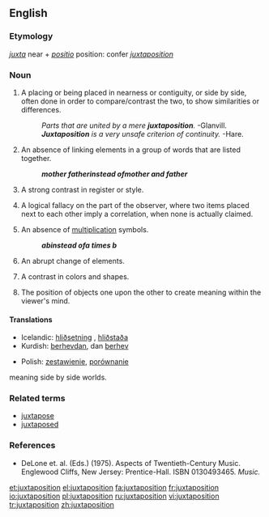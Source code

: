 ==English==

===Etymology===
{{L.}} ''[[juxta]]'' near + ''[[positio]]'' position: confer {{F.}} ''[[juxtaposition]]''

===Noun===
{{en-noun}}

# A placing or being placed in nearness or contiguity, or side by side, often done in order to compare/contrast the two, to show similarities or differences.
#:''Parts that are united by a mere '''juxtaposition'''.''  -Glanvill.
#:'''''Juxtaposition''' is a very unsafe criterion of continuity.''  -Hare.
# {{grammar}} An absence of linking elements in a group of words that are listed together.
#: '''''mother father''' instead of '''mother and father'''''
# {{context|literature}} A strong contrast in register or style.
# {{logic}} A logical fallacy on the part of the observer, where two items placed next to each other imply a correlation, when none is actually claimed.
# {{mathematics}} An absence of [[multiplication]] symbols.
#: '''''ab''' instead of '''a times b'''''
# {{music}} An abrupt change of elements.
# {{context|painting}} A contrast in colors and shapes.
# {{photography}} The position of objects one upon the other to create meaning within the viewer's mind.

====Translations====
{{top}}
*Icelandic: [[hliðsetning]] {{f}}, [[hliðstaða]] {{f}}
*Kurdish: [[berhev|berhevdan]], dan [[berhev]]
{{mid}}
*Polish: [[zestawienie]], [[porównanie]]
{{bottom}}

meaning side by side worlds.

===Related terms===
*[[juxtapose]]
*[[juxtaposed]]

===References===
*DeLone et. al. (Eds.) (1975). Aspects of Twentieth-Century Music. Englewood Cliffs, New Jersey: Prentice-Hall. ISBN 0130493465.  ''Music.''

[[et:juxtaposition]]
[[el:juxtaposition]]
[[fa:juxtaposition]]
[[fr:juxtaposition]]
[[io:juxtaposition]]
[[pl:juxtaposition]]
[[ru:juxtaposition]]
[[vi:juxtaposition]]
[[tr:juxtaposition]]
[[zh:juxtaposition]]